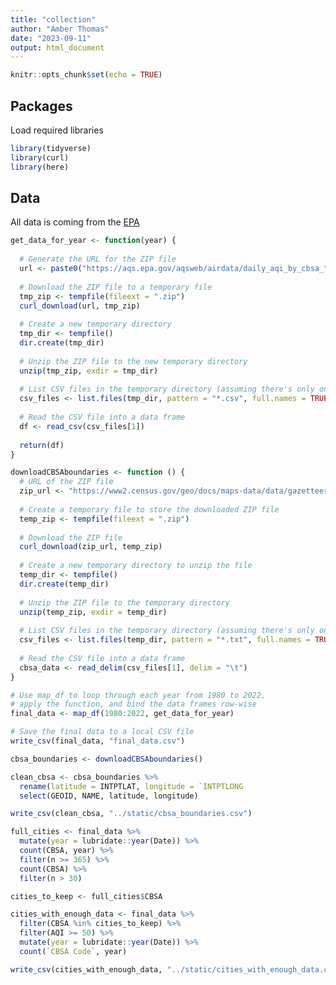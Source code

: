 ```yaml
---
title: "collection"
author: "Amber Thomas"
date: "2023-09-11"
output: html_document
---
```


```r
knitr::opts_chunk$set(echo = TRUE)
```

## Packages

Load required libraries
```r
library(tidyverse)
library(curl)
library(here)
```

## Data
All data is coming from the [EPA](https://aqs.epa.gov/aqsweb/airdata/download_files.html#AQI) 
```r
get_data_for_year <- function(year) {
  
  # Generate the URL for the ZIP file
  url <- paste0("https://aqs.epa.gov/aqsweb/airdata/daily_aqi_by_cbsa_", year, ".zip")
  
  # Download the ZIP file to a temporary file
  tmp_zip <- tempfile(fileext = ".zip")
  curl_download(url, tmp_zip)
  
  # Create a new temporary directory
  tmp_dir <- tempfile()
  dir.create(tmp_dir)
  
  # Unzip the ZIP file to the new temporary directory
  unzip(tmp_zip, exdir = tmp_dir)
  
  # List CSV files in the temporary directory (assuming there's only one CSV file per ZIP)
  csv_files <- list.files(tmp_dir, pattern = "*.csv", full.names = TRUE)
  
  # Read the CSV file into a data frame
  df <- read_csv(csv_files[1])
  
  return(df)
}
```

```r
downloadCBSAboundaries <- function () {
  # URL of the ZIP file
  zip_url <- "https://www2.census.gov/geo/docs/maps-data/data/gazetteer/2020_Gazetteer/2020_Gaz_cbsa_national.zip"
  
  # Create a temporary file to store the downloaded ZIP file
  temp_zip <- tempfile(fileext = ".zip")
  
  # Download the ZIP file
  curl_download(zip_url, temp_zip)
  
  # Create a new temporary directory to unzip the file
  temp_dir <- tempfile()
  dir.create(temp_dir)
  
  # Unzip the ZIP file to the temporary directory
  unzip(temp_zip, exdir = temp_dir)
  
  # List CSV files in the temporary directory (assuming there's only one CSV file in the ZIP)
  csv_files <- list.files(temp_dir, pattern = "*.txt", full.names = TRUE)
  
  # Read the CSV file into a data frame
  cbsa_data <- read_delim(csv_files[1], delim = "\t")
}
```


```r
# Use map_df to loop through each year from 1980 to 2022, 
# apply the function, and bind the data frames row-wise
final_data <- map_df(1980:2022, get_data_for_year)

# Save the final data to a local CSV file
write_csv(final_data, "final_data.csv")

cbsa_boundaries <- downloadCBSAboundaries()

clean_cbsa <- cbsa_boundaries %>% 
  rename(latitude = INTPTLAT, longitude = `INTPTLONG                                                                                                             `) %>% 
  select(GEOID, NAME, latitude, longitude)

write_csv(clean_cbsa, "../static/cbsa_boundaries.csv")
```


```r
full_cities <- final_data %>% 
  mutate(year = lubridate::year(Date)) %>% 
  count(CBSA, year) %>% 
  filter(n >= 365) %>% 
  count(CBSA) %>% 
  filter(n > 30)

cities_to_keep <- full_cities$CBSA
```

```r
cities_with_enough_data <- final_data %>% 
  filter(CBSA %in% cities_to_keep) %>% 
  filter(AQI >= 50) %>% 
  mutate(year = lubridate::year(Date)) %>% 
  count(`CBSA Code`, year)

write_csv(cities_with_enough_data, "../static/cities_with_enough_data.csv")
```


